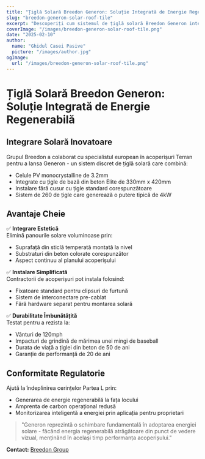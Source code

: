```yaml
---
title: "Țiglă Solară Breedon Generon: Soluție Integrată de Energie Regenerabilă"
slug: "breedon-generon-solar-roof-tile"
excerpt: "Descoperiți cum sistemul de țiglă solară Breedon Generon integrează generarea de energie regenerabilă cu estetica tradițională a acoperișurilor."
coverImage: "/images/breedon-generon-solar-roof-tile.png"
date: "2025-02-10"
author:
  name: "Ghidul Casei Pasive"
  picture: "/images/author.jpg"
ogImage:
  url: "/images/breedon-generon-solar-roof-tile.png"
---
```


# Țiglă Solară Breedon Generon: Soluție Integrată de Energie Regenerabilă

## Integrare Solară Inovatoare

Grupul Breedon a colaborat cu specialistul european în acoperișuri Terran pentru a lansa Generon - un sistem discret de țiglă solară care combină:

- Celule PV monocrystalline de 3.2mm
- Integrate cu țigle de bază din beton Elite de 330mm x 420mm
- Instalare fără cusur cu țigle standard corespunzătoare
- Sistem de 260 de țigle care generează o putere tipică de 4kW

## Avantaje Cheie

✅ **Integrare Estetică**  
Elimină panourile solare voluminoase prin:
- Suprafață din sticlă temperată montată la nivel
- Substraturi din beton colorate corespunzător
- Aspect continuu al planului acoperișului

✅ **Instalare Simplificată**  
Contractorii de acoperișuri pot instala folosind:
- Fixatoare standard pentru clipsuri de furtună
- Sistem de interconectare pre-cablat
- Fără hardware separat pentru montarea solară

✅ **Durabilitate Îmbunătățită**  
Testat pentru a rezista la:
- Vânturi de 120mph
- Impacturi de grindină de mărimea unei mingi de baseball
- Durata de viață a țiglei din beton de 50 de ani
- Garanție de performanță de 20 de ani

## Conformitate Regulatorie

Ajută la îndeplinirea cerințelor Partea L prin:
- Generarea de energie regenerabilă la fața locului
- Amprenta de carbon operațional redusă
- Monitorizarea inteligentă a energiei prin aplicația pentru proprietari

> "Generon reprezintă o schimbare fundamentală în adoptarea energiei solare - făcând energia regenerabilă atrăgătoare din punct de vedere vizual, menținând în același timp performanța acoperișului."  

**Contact:** [Breedon Group](https://www.breedongroup.com)
